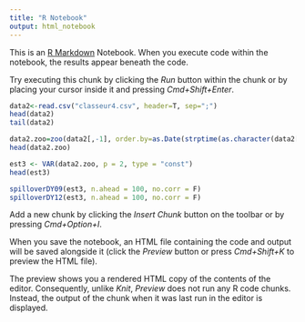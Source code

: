 ```yaml
---
title: "R Notebook"
output: html_notebook
---
```


This is an [R Markdown](http://rmarkdown.rstudio.com) Notebook. When you execute code within the notebook, the results appear beneath the code. 

Try executing this chunk by clicking the *Run* button within the chunk or by placing your cursor inside it and pressing *Cmd+Shift+Enter*. 

```r
data2<-read.csv("classeur4.csv", header=T, sep=";")
head(data2)
tail(data2)
```
```r
data2.zoo=zoo(data2[,-1], order.by=as.Date(strptime(as.character(data2[,1]), "%Y/%m/%d")))
head(data2.zoo)
```
```r
est3 <- VAR(data2.zoo, p = 2, type = "const")
head(est3)
```
```r
spilloverDY09(est3, n.ahead = 100, no.corr = F)
spilloverDY12(est3, n.ahead = 100, no.corr = F)
```

Add a new chunk by clicking the *Insert Chunk* button on the toolbar or by pressing *Cmd+Option+I*.

When you save the notebook, an HTML file containing the code and output will be saved alongside it (click the *Preview* button or press *Cmd+Shift+K* to preview the HTML file). 

The preview shows you a rendered HTML copy of the contents of the editor. Consequently, unlike *Knit*, *Preview* does not run any R code chunks. Instead, the output of the chunk when it was last run in the editor is displayed.

